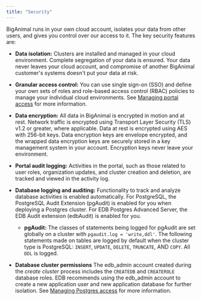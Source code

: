 ```yaml
---
title: "Security"
---
```


BigAnimal runs in your own cloud account, isolates your data from other users, and gives you control over our access to it. The key security features are:

-   **Data isolation:** Clusters are installed and managed in your cloud environment. Complete segregation of your data is ensured. Your data never leaves your cloud account, and compromise of another BigAnimal customer's systems doesn't put your data at risk.

-   **Granular access control:** You can use single sign-on (SSO) and define your own sets of roles and role-based access control (RBAC) policies to manage your individual cloud environments. See [Managing portal access](../../administering_cluster/01_portal_access/) for more information. 

-   **Data encryption:** All data in BigAnimal is encrypted in motion and at rest. Network traffic is encrypted using Transport Layer Security (TLS) v1.2 or greater, where applicable. Data at rest is encrypted using AES with 256-bit keys. Data encryption keys are envelope encrypted, and the wrapped data encryption keys are securely stored in a key management system in your account. Encryption keys never leave your environment.

-   **Portal audit logging:** Activities in the portal, such as those related to user roles, organization updates, and cluster creation and deletion, are tracked and viewed in the activity log.  

-   **Database logging and auditing:** Functionality to track and analyze database activities is enabled automatically. For PostgreSQL, the PostgreSQL Audit Extension (pgAudit) is enabled for you when deploying a Postgres cluster. For EDB Postgres Advanced Server, the EDB Audit extension (edbAudit) is enabled for you. 
    -   **pgAudit:** The classes of statements being logged for pgAudit are set globally on a cluster with `pgaudit.log = 'write,ddl'`. The following statements made on tables are logged by default when the cluster type is PostgreSQL: `INSERT`, `UPDATE`, `DELETE`, `TRUNCATE`, AND `COPY`. All `DDL` is logged. 

-   **Database cluster permissions** The edb_admin account created during the *create cluster* process includes the `CREATEDB` and `CREATEROLE` database roles. EDB recommends using the edb_admin account to create a new application user and new application database for further isolation. See [Managing Postgres access](../../using_cluster/01_postgres_access/) for more information.
